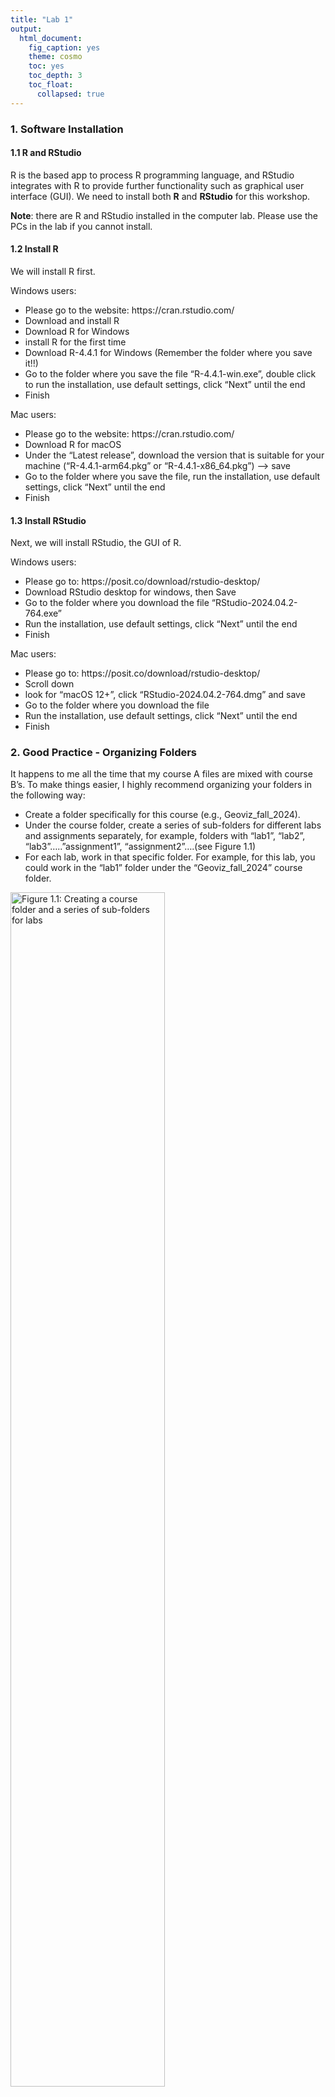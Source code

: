 ```yaml
---
title: "Lab 1"
output: 
  html_document:
    fig_caption: yes
    theme: cosmo
    toc: yes
    toc_depth: 3
    toc_float: 
      collapsed: true
---
```


### 1. Software Installation

#### 1.1 R and RStudio

R is the based app to process R programming language, and RStudio integrates with R to provide further functionality such as graphical user interface (GUI). We need to install both **R** and **RStudio** for this workshop. \

**Note**: there are R and RStudio installed in the computer lab. Please use the PCs in the lab if you cannot install. \


#### 1.2 Install R
We will install R first.  \

Windows users: 

* Please go to the website: https://cran.rstudio.com/
* Download and install R
* Download R for Windows
* install R for the first time
* Download R-4.4.1 for Windows (Remember the folder where you save it!!)
* Go to the folder where you save the file “R-4.4.1-win.exe”, double click to run the installation, use default settings, click “Next” until the end 
* Finish


Mac users: 

* Please go to the website: https://cran.rstudio.com/
* Download R for macOS 
* Under the “Latest release”, download the version that is suitable for your machine (“R-4.4.1-arm64.pkg” or “R-4.4.1-x86_64.pkg”) --> save 
* Go to the folder where you save the file, run the installation, use default settings, click “Next” until the end
* Finish


#### 1.3 Install RStudio
Next, we will install RStudio, the GUI of R.  \

Windows users: 

* Please go to: https://posit.co/download/rstudio-desktop/ 
* Download RStudio desktop for windows, then Save
* Go to the folder where you download the file “RStudio-2024.04.2-764.exe” 
* Run the installation, use default settings, click “Next” until the end  
* Finish


Mac users:  

* Please go to: https://posit.co/download/rstudio-desktop/ 
* Scroll down 
* look for “macOS 12+”, click “RStudio-2024.04.2-764.dmg” and save
* Go to the folder where you download the file 
* Run the installation, use default settings, click “Next” until the end 
* Finish


### 2. Good Practice - Organizing Folders  

It happens to me all the time that my course A files are mixed with course B's. 
To make things easier, I highly recommend organizing your folders in the following way: 

* Create a folder specifically for this course (e.g., Geoviz_fall_2024). 
* Under the course folder, create a series of sub-folders for different labs and assignments separately, for example, folders with  "lab1", "lab2", "lab3"....."assignment1", "assignment2"....(see Figure 1.1)
* For each lab, work in that specific folder. For example, for this lab, you could work in the "lab1" folder under the "Geoviz_fall_2024" course folder.  \

![Figure 1.1: Creating a course folder and a series of sub-folders for labs](figs/lab1_organizing folder.png){width=70%} 
<br>
<br>

### 3. Launching RStudio
Remember that we have installed both **R** and **RStudio** earlier? But for this lab and for all future ones, we only need to run **RStudio**. This is because **R** is the hidden computing infrastructure while **RStudio** is the interface.  

Run RStudio.  

![Figure 1.2: Lauching RStudio](figs/lab1_launch_Rstudio.png){width=50%}

If it is the first time to run RStudio, it may ask you to "select the version of R to use". Use the default option "64-bit version of R”, click "OK". "Enable automated crash reporting --> "Yes"



